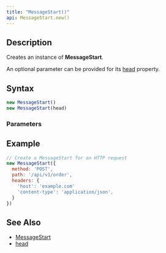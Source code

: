 ```yaml
---
title: "MessageStart()"
api: MessageStart.new()
---
```


## Description

Creates an instance of **MessageStart**.

An optional parameter can be provided for its [head](/reference/api/MessageStart/head) property.

## Syntax

``` js
new MessageStart()
new MessageStart(head)
```

### Parameters

<Parameters/>

## Example

``` js
// Create a MessageStart for an HTTP request
new MessageStart({
  method: 'POST',
  path: '/api/v1/order',
  headers: {
    'host': 'example.com'
    'content-type': 'application/json',
  }
})
```

## See Also

* [MessageStart](/reference/api/MessageStart)
* [head](/reference/api/MessageStart/head)
